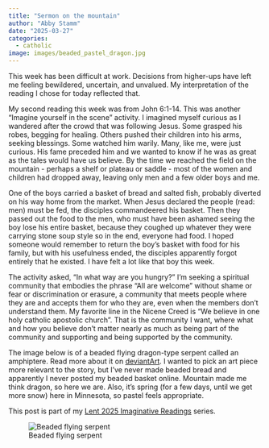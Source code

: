 ```yaml
---
title: "Sermon on the mountain"
author: "Abby Stamm"
date: "2025-03-27"
categories: 
  - catholic
image: images/beaded_pastel_dragon.jpg
---
```


This week has been difficult at work. Decisions from higher-ups have left me feeling bewildered, uncertain, and unvalued. My interpretation of the reading I chose for today reflected that.

My second reading this week was from John 6:1-14. This was another "Imagine yourself in the scene" activity. I imagined myself curious as I wandered after the crowd that was following Jesus. Some grasped his robes, begging for healing. Others pushed their children into his arms, seeking blessings. Some watched him warily. Many, like me, were just curious. His fame preceded him and we wanted to know if he was as great as the tales would have us believe. By the time we reached the field on the mountain - perhaps a shelf or plateau or saddle - most of the women and children had dropped away, leaving only men and a few older boys and me. 

One of the boys carried a basket of bread and salted fish, probably diverted on his way home from the market. When Jesus declared the people (read: men) must be fed, the disciples commandeered his basket. Then they passed out the food to the men, who must have been ashamed seeing the boy lose his entire basket, because they coughed up whatever they were carrying stone soup style so in the end, everyone had food. I hoped someone would remember to return the boy's basket with food for his family, but with his usefulness ended, the disciples apparently forgot entirely that he existed. I have felt a lot like that boy this week.

The activity asked, "In what way are you hungry?" I'm seeking a spiritual community that embodies the phrase "All are welcome" without shame or fear or discrimination or erasure, a community that meets people where they are and accepts them for who they are, even when the members don't understand them. My favorite line in the Nicene Creed is "We believe in one holy catholic apostolic church". That is the community I want, where what and how you believe don't matter nearly as much as being part of the community and supporting and being supported by the community.

The image below is of a beaded flying dragon-type serpent called an amphiptere. Read more about it on [deviantArt](https://www.deviantart.com/anabiyeni/art/Beaded-pastel-amphiptere-118679559). I wanted to pick an art piece more relevant to the story, but I've never made beaded bread and apparently I never posted my beaded basket online. Mountain made me think dragon, so here we are. Also, it's spring (for a few days, until we get more snow) here in Minnesota, so pastel feels appropriate.

This post is part of my [Lent 2025 Imaginative Readings](https://ajstamm.github.io/musings/lent_retreat_2025.html) series.



![Beaded flying serpent](images/beaded_pastel_dragon.jpg)
